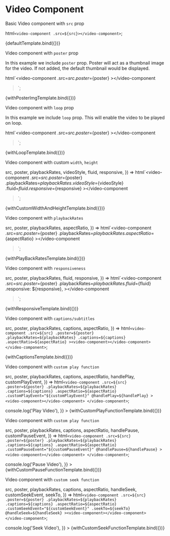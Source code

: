 
<Meta title="Videos" />

# Video Component

Basic Video component with `src` prop

  html`<video-component .src=${src}></video-component>`;

<Canvas>
  <Story
    name="Default"
    args={{
      src: 'http://commondatastorage.googleapis.com/gtv-videos-bucket/sample/BigBuckBunny.mp4',
    }}
  >
    {defaultTemplate.bind({})}
  </Story>
</Canvas>

Video component with `poster` prop

In this example we include `poster` prop. Poster will act as a thumbnail image
for the video. If not added, the default thumbnail would be displayed.

  html`<video-component .src=${src} .poster=${poster}
    ><video-component></video-component
  ></video-component>`;

<Canvas>
  <Story
    name="With Poster"
    args={{
      src: 'http://commondatastorage.googleapis.com/gtv-videos-bucket/sample/BigBuckBunny.mp4',
      poster:
        'https://upload.wikimedia.org/wikipedia/commons/6/69/Big_Buck_Bunny_-_forest.jpg',
    }}
  >
    {withPosterImgTemplate.bind({})}
  </Story>
</Canvas>

Video component with `loop` prop

In this example we include `loop` prop. This will enable the video to be played
on loop.

  html`<video-component .src=${src} .poster=${poster}
    ><video-component></video-component
  ></video-component>`;

<Canvas>
  <Story
    name="With Loop"
    args={{
      src: 'http://commondatastorage.googleapis.com/gtv-videos-bucket/sample/BigBuckBunny.mp4',
      poster:
        'https://upload.wikimedia.org/wikipedia/commons/6/69/Big_Buck_Bunny_-_forest.jpg',
      loop: true,
    }}
  >
    {withLoopTemplate.bind({})}
  </Story>
</Canvas>

Video component with custom `width`, `height`

  src,
  poster,
  playbackRates,
  videoStyle,
  fluid,
  responsive,
}) =>
  html`<video-component
    .src=${src}
    .poster=${poster}
    .playbackRates=${playbackRates}
    .videoStyle=${videoStyle}
    .fluid=${fluid}
    .responsive=${responsive}
    ><video-component></video-component
  ></video-component>`;

<Canvas>
  <Story
    name="With Custom Height and Width"
    args={{
      src: 'http://commondatastorage.googleapis.com/gtv-videos-bucket/sample/BigBuckBunny.mp4',
      poster:
        'https://upload.wikimedia.org/wikipedia/commons/6/69/Big_Buck_Bunny_-_forest.jpg',
      videoStyle: {
        width: '600px',
        height: '400px',
        aspectRatio: '4:3',
      },
      fluid: true,
      responsive: true,
    }}
  >
    {withCustomWidthAndHeightTemplate.bind({})}
  </Story>
</Canvas>

Video component with `playbackRates`

  src,
  poster,
  playbackRates,
  aspectRatio,
}) =>
  html`<video-component
    .src=${src}
    .poster=${poster}
    .playbackRates=${playbackRates}
    .aspectRatio=${aspectRatio}
    ><video-component></video-component
  ></video-component>`;

<Canvas>
  <Story
    name="With PlayBackRates"
    args={{
      src: 'http://commondatastorage.googleapis.com/gtv-videos-bucket/sample/BigBuckBunny.mp4',
      poster:
        'https://upload.wikimedia.org/wikipedia/commons/6/69/Big_Buck_Bunny_-_forest.jpg',
      playbackRates: [0.25, 0.5, 1, 1.5, 2, 2.5, 3],
    }}
  >
    {withPlayBackRatesTemplate.bind({})}
  </Story>
</Canvas>

Video component with `responsiveness`

  src,
  poster,
  playbackRates,
  fluid,
  responsive,
}) =>
  html`<video-component
    .src=${src}
    .poster=${poster}
    .playbackRates=${playbackRates}
    .fluid=${fluid}
    .responsive:
    ${responsive},
    ><video-component></video-component
  ></video-component>`;

<Canvas>
  <Story
    name="With Responsiveness"
    args={{
      src: 'http://commondatastorage.googleapis.com/gtv-videos-bucket/sample/BigBuckBunny.mp4',
      poster:
        'https://upload.wikimedia.org/wikipedia/commons/6/69/Big_Buck_Bunny_-_forest.jpg',
      playbackRates: [0.25, 0.5, 1, 1.5, 2, 2.5, 3],
      fluid: true,
      responsive: true,
    }}
  >
    {withResponsiveTemplate.bind({})}
  </Story>
</Canvas>

Video component with `captions/subtitles`

  src,
  poster,
  playbackRates,
  captions,
  aspectRatio,
}) =>
  html`<video-component
    .src=${src}
    .poster=${poster}
    .playbackRates=${playbackRates}
    .captions=${captions}
    .aspectRatio=${aspectRatio}
    ><video-component></video-component>
  </video-component>`;

<Canvas>
  <Story
    name="With Subtitles"
    args={{
      src: 'http://commondatastorage.googleapis.com/gtv-videos-bucket/sample/BigBuckBunny.mp4',
      poster:
        'https://upload.wikimedia.org/wikipedia/commons/6/69/Big_Buck_Bunny_-_forest.jpg',
      playbackRates: [0.25, 0.5, 1, 1.5, 2, 2.5, 3],
      aspectRatio: '16:9',
      captions: [
        {
          srcTrack:
            'https://gist.githubusercontent.com/samdutton/ca37f3adaf4e23679957b8083e061177/raw/e19399fbccbc069a2af4266e5120ae6bad62699a/sample.vtt',
          kind: 'captions',
          srcLang: 'en',
          label: 'English',
        },
      ],
    }}
  >
    {withCaptionsTemplate.bind({})}
  </Story>
</Canvas>

Video component with `custom play function`

  src,
  poster,
  playbackRates,
  captions,
  aspectRatio,
  handlePlay,
  customPlayEvent,
}) =>
  html`<video-component
    .src=${src}
    .poster=${poster}
    .playbackRates=${playbackRates}
    .captions=${captions}
    .aspectRatio=${aspectRatio}
    .customPlayEvent="${customPlayEvent}"
    @handlePlay=${handlePlay}
    ><video-component></video-component>
  </video-component>`;

<Canvas>
  <Story
    name="With Custom Play Function"
    args={{
      src: 'http://commondatastorage.googleapis.com/gtv-videos-bucket/sample/BigBuckBunny.mp4',
      poster:
        'https://upload.wikimedia.org/wikipedia/commons/6/69/Big_Buck_Bunny_-_forest.jpg',
      playbackRates: [0.25, 0.5, 1, 1.5, 2, 2.5, 3],
      aspectRatio: '16:9',
      captions: [
        {
          srcTrack:
            'https://gist.githubusercontent.com/samdutton/ca37f3adaf4e23679957b8083e061177/raw/e19399fbccbc069a2af4266e5120ae6bad62699a/sample.vtt',
          kind: 'captions',
          srcLang: 'en',
          label: 'English',
        },
      ],
      customPlayEvent: 'handlePlay',
      handlePlay: () => console.log('Play Video'),
    }}
  >
    {withCustomPlayFunctionTemplate.bind({})}
  </Story>
</Canvas>

Video component with `custom play function`

  src,
  poster,
  playbackRates,
  captions,
  aspectRatio,
  handlePause,
  customPauseEvent,
}) =>
  html`<video-component
    .src=${src}
    .poster=${poster}
    .playbackRates=${playbackRates}
    .captions=${captions}
    .aspectRatio=${aspectRatio}
    .customPauseEvent="${customPauseEvent}"
    @handlePause=${handlePause}
    ><video-component></video-component>
  </video-component>`;

<Canvas>
  <Story
    name="With Custom Pause Function"
    args={{
      src: 'http://commondatastorage.googleapis.com/gtv-videos-bucket/sample/BigBuckBunny.mp4',
      poster:
        'https://upload.wikimedia.org/wikipedia/commons/6/69/Big_Buck_Bunny_-_forest.jpg',
      playbackRates: [0.25, 0.5, 1, 1.5, 2, 2.5, 3],
      aspectRatio: '16:9',
      captions: [
        {
          srcTrack:
            'https://gist.githubusercontent.com/samdutton/ca37f3adaf4e23679957b8083e061177/raw/e19399fbccbc069a2af4266e5120ae6bad62699a/sample.vtt',
          kind: 'captions',
          srcLang: 'en',
          label: 'English',
        },
      ],
      customPauseEvent: 'handlePause',
      handlePause: () => console.log('Pause Video'),
    }}
  >
    {withCustomPauseFunctionTemplate.bind({})}
  </Story>
</Canvas>

Video component with `custom seek function`

  src,
  poster,
  playbackRates,
  captions,
  aspectRatio,
  handleSeek,
  customSeekEvent,
  seekTo,
}) =>
  html`<video-component
    .src=${src}
    .poster=${poster}
    .playbackRates=${playbackRates}
    .captions=${captions}
    .aspectRatio=${aspectRatio}
    .customSeekEvent="${customSeekEvent}"
    .seekTo=${seekTo}
    @handleSeek=${handleSeek}
    ><video-component></video-component>
  </video-component>`;

<Canvas>
  <Story
    name="With Custom Seek Function"
    args={{
      src: 'http://commondatastorage.googleapis.com/gtv-videos-bucket/sample/BigBuckBunny.mp4',
      poster:
        'https://upload.wikimedia.org/wikipedia/commons/6/69/Big_Buck_Bunny_-_forest.jpg',
      playbackRates: [0.25, 0.5, 1, 1.5, 2, 2.5, 3],
      aspectRatio: '16:9',
      captions: [
        {
          srcTrack:
            'https://gist.githubusercontent.com/samdutton/ca37f3adaf4e23679957b8083e061177/raw/e19399fbccbc069a2af4266e5120ae6bad62699a/sample.vtt',
          kind: 'captions',
          srcLang: 'en',
          label: 'English',
        },
      ],
      seekTo: '60',
      customSeekEvent: 'handleSeek',
      handleSeek: () => console.log('Seek Video'),
    }}
  >
    {withCustomSeekFunctionTemplate.bind({})}
  </Story>
</Canvas>
